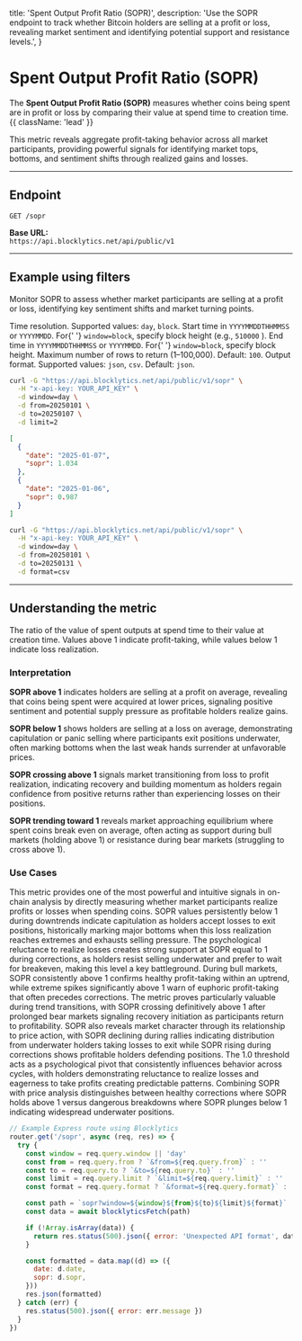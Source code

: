   title: 'Spent Output Profit Ratio (SOPR)',
  description:
    'Use the SOPR endpoint to track whether Bitcoin holders are selling at a profit or loss, revealing market sentiment and identifying potential support and resistance levels.',
}

# Spent Output Profit Ratio (SOPR)

The **Spent Output Profit Ratio (SOPR)** measures whether coins being spent are in profit or loss by comparing their value at spend time to creation time. {{ className: 'lead' }}

This metric reveals aggregate profit-taking behavior across all market participants, providing powerful signals for identifying market tops, bottoms, and sentiment shifts through realized gains and losses.

---

## Endpoint

`GET /sopr`

**Base URL:**  
`https://api.blocklytics.net/api/public/v1`

---

## Example using filters

<Row>
  <Col>

Monitor SOPR to assess whether market participants are selling at a profit or loss, identifying key sentiment shifts and market turning points.

<Properties>
  <Property name="window" type="string">
    Time resolution. Supported values: <code>day</code>, <code>block</code>.
  </Property>
  <Property name="from" type="string">
    Start time in <code>YYYYMMDDTHHMMSS</code> or <code>YYYYMMDD</code>. For{' '}
    <code>window=block</code>, specify block height (e.g., <code>510000</code>
    ).
  </Property>
  <Property name="to" type="string">
    End time in <code>YYYYMMDDTHHMMSS</code> or <code>YYYYMMDD</code>. For{' '}
    <code>window=block</code>, specify block height.
  </Property>
  <Property name="limit" type="integer">
    Maximum number of rows to return (1–100,000). Default: <code>100</code>.
  </Property>
  <Property name="format" type="string">
    Output format. Supported values: <code>json</code>, <code>csv</code>.
    Default: <code>json</code>.
  </Property>
</Properties>

  </Col>
  <Col>

```bash {title="Requesting SOPR data"}
curl -G "https://api.blocklytics.net/api/public/v1/sopr" \
  -H "x-api-key: YOUR_API_KEY" \
  -d window=day \
  -d from=20250101 \
  -d to=20250107 \
  -d limit=2
```

```json {title="Sample JSON response"}
[
  {
    "date": "2025-01-07",
    "sopr": 1.034
  },
  {
    "date": "2025-01-06",
    "sopr": 0.987
  }
]
```

```bash {title="Exporting as CSV"}
curl -G "https://api.blocklytics.net/api/public/v1/sopr" \
  -H "x-api-key: YOUR_API_KEY" \
  -d window=day \
  -d from=20250101 \
  -d to=20250131 \
  -d format=csv
```

  </Col>
</Row>

---

## Understanding the metric

<Row>
  <Col>

<Properties>
  <Property name="sopr" type="number">
    The ratio of the value of spent outputs at spend time to their value at
    creation time. Values above 1 indicate profit-taking, while values below 1
    indicate loss realization.
  </Property>
</Properties>

### Interpretation

**SOPR above 1** indicates holders are selling at a profit on average, revealing that coins being spent were acquired at lower prices, signaling positive sentiment and potential supply pressure as profitable holders realize gains.

**SOPR below 1** shows holders are selling at a loss on average, demonstrating capitulation or panic selling where participants exit positions underwater, often marking bottoms when the last weak hands surrender at unfavorable prices.

**SOPR crossing above 1** signals market transitioning from loss to profit realization, indicating recovery and building momentum as holders regain confidence from positive returns rather than experiencing losses on their positions.

**SOPR trending toward 1** reveals market approaching equilibrium where spent coins break even on average, often acting as support during bull markets (holding above 1) or resistance during bear markets (struggling to cross above 1).

### Use Cases

This metric provides one of the most powerful and intuitive signals in on-chain analysis by directly measuring whether market participants realize profits or losses when spending coins. SOPR values persistently below 1 during downtrends indicate capitulation as holders accept losses to exit positions, historically marking major bottoms when this loss realization reaches extremes and exhausts selling pressure. The psychological reluctance to realize losses creates strong support at SOPR equal to 1 during corrections, as holders resist selling underwater and prefer to wait for breakeven, making this level a key battleground. During bull markets, SOPR consistently above 1 confirms healthy profit-taking within an uptrend, while extreme spikes significantly above 1 warn of euphoric profit-taking that often precedes corrections. The metric proves particularly valuable during trend transitions, with SOPR crossing definitively above 1 after prolonged bear markets signaling recovery initiation as participants return to profitability. SOPR also reveals market character through its relationship to price action, with SOPR declining during rallies indicating distribution from underwater holders taking losses to exit while SOPR rising during corrections shows profitable holders defending positions. The 1.0 threshold acts as a psychological pivot that consistently influences behavior across cycles, with holders demonstrating reluctance to realize losses and eagerness to take profits creating predictable patterns. Combining SOPR with price analysis distinguishes between healthy corrections where SOPR holds above 1 versus dangerous breakdowns where SOPR plunges below 1 indicating widespread underwater positions.

  </Col>
  <Col>

```js {title="Node.js (Express) example"}
// Example Express route using Blocklytics
router.get('/sopr', async (req, res) => {
  try {
    const window = req.query.window || 'day'
    const from = req.query.from ? `&from=${req.query.from}` : ''
    const to = req.query.to ? `&to=${req.query.to}` : ''
    const limit = req.query.limit ? `&limit=${req.query.limit}` : ''
    const format = req.query.format ? `&format=${req.query.format}` : ''

    const path = `sopr?window=${window}${from}${to}${limit}${format}`
    const data = await blocklyticsFetch(path)

    if (!Array.isArray(data)) {
      return res.status(500).json({ error: 'Unexpected API format', data })
    }

    const formatted = data.map((d) => ({
      date: d.date,
      sopr: d.sopr,
    }))
    res.json(formatted)
  } catch (err) {
    res.status(500).json({ error: err.message })
  }
})
```

  </Col>
</Row>
